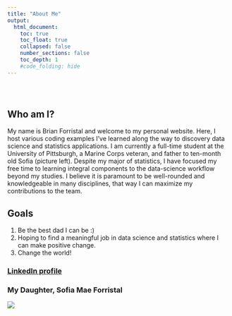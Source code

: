 ```yaml
---
title: "About Me"
output: 
  html_document:
    toc: true
    toc_float: true
    collapsed: false
    number_sections: false
    toc_depth: 1
    #code_folding: hide
---
```


<style type="text/css">
.title {
  display: none;
}

</style>

<div class="row" style="padding-top: 30px;">
<div class="col-sm-6">

## Who am I?

My name is Brian Forristal and welcome to my personal website. Here, I host various coding examples I've learned along the way to discovery data science and statistics applications. I am currently a full-time student at the University of Pittsburgh, a Marine Corps veteran, and father to ten-month old Sofia (picture left). Despite my major of statistics, I have focused my free time to learning integral components to the data-science workflow beyond my studies. I believe it is paramount to be well-rounded and knowledgeable in many disciplines, that way I can maximize my contributions to the team. 

## Goals
1. Be the best dad I can be :)
2. Hoping to find a meaningful job in data science and statistics where I can make positive change.
3. Change the world!

### [LinkedIn profile](https://www.linkedin.com/in/brian-forristal-b84088a6/)



</div>
<div class="col-sm-6">

### My Daughter, Sofia Mae Forristal

![](images/ProfilePic.png)


</a>
</div>
